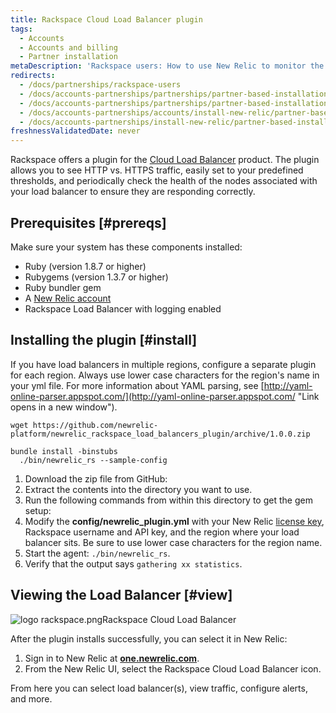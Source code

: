 ```yaml
---
title: Rackspace Cloud Load Balancer plugin
tags:
  - Accounts
  - Accounts and billing
  - Partner installation
metaDescription: 'Rackspace users: How to use New Relic to monitor the performance of your Rackspace Cloud Load Balancer.'
redirects:
  - /docs/partnerships/rackspace-users
  - /docs/accounts-partnerships/partnerships/partner-based-installation/rackspace-cloud-load-balancer
  - /docs/accounts-partnerships/partnerships/partner-based-installation/rackspace-cloud-load-balancer-plugin
  - /docs/accounts-partnerships/accounts/install-new-relic/partner-based-installation/rackspace-cloud-load-balancer-plugin
  - /docs/accounts-partnerships/install-new-relic/partner-based-installation/rackspace-cloud-load-balancer-plugin
freshnessValidatedDate: never
---
```



Rackspace offers a plugin for the [Cloud Load Balancer](http://www.rackspace.com/cloud/load-balancing/ "Link opens in a new window") product. The plugin allows you to see HTTP vs. HTTPS traffic, easily set <InlinePopover type="alerts" /> to your predefined thresholds, and periodically check the health of the nodes associated with your load balancer to ensure they are responding correctly.

## Prerequisites [#prereqs]

Make sure your system has these components installed:

* <DNT>Ruby</DNT> (version 1.8.7 or higher)
* <DNT>Rubygems</DNT> (version 1.3.7 or higher)
* <DNT>Ruby</DNT> bundler gem
* A [New Relic account](http://newrelic.com/signup "Link opens in a new window")
* Rackspace Load Balancer with logging enabled

## Installing the plugin [#install]

If you have load balancers in multiple regions, configure a separate plugin for each region. Always use lower case characters for the region's name in your yml file. For more information about YAML parsing, see [http://yaml-online-parser.appspot.com/](http://yaml-online-parser.appspot.com/ "Link opens in a new window").

```
wget https://github.com/newrelic-platform/newrelic_rackspace_load_balancers_plugin/archive/1.0.0.zip
```

```
bundle install -binstubs
  ./bin/newrelic_rs --sample-config
```

1. Download the zip file from GitHub:
2. Extract the contents into the directory you want to use.
3. Run the following commands from within this directory to get the gem setup:
4. Modify the <DNT>**config/newrelic_plugin.yml**</DNT> with your New Relic [license key](/docs/subscriptions/license-key), Rackspace username and API key, and the region where your load balancer sits. Be sure to use lower case characters for the region name.
5. Start the agent: `./bin/newrelic_rs`.
6. Verify that the output says `gathering xx statistics`.

## Viewing the Load Balancer [#view]

<img title="logo rackspace.png" alt="logo rackspace.png" src={accountsRackspace}/>Rackspace Cloud Load Balancer

After the plugin installs successfully, you can select it in New Relic:

1. Sign in to New Relic at <DNT>**[one.newrelic.com](https://one.newrelic.com/all-capabilities)**</DNT>.
2. From the New Relic UI, select the Rackspace Cloud Load Balancer icon.

From here you can select load balancer(s), view traffic, configure alerts, and more.
